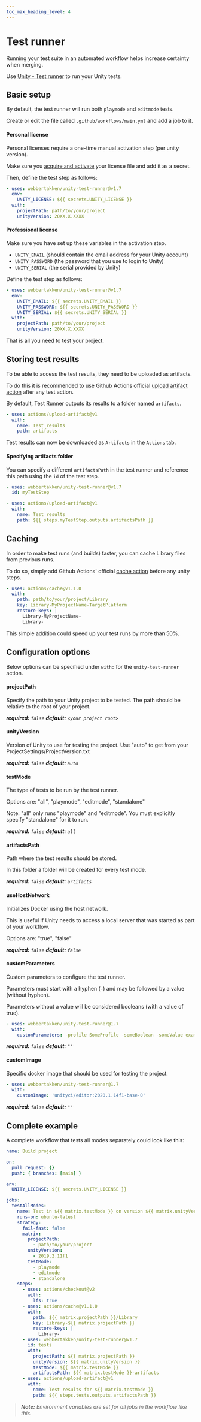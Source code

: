 ```yaml
---
toc_max_heading_level: 4
---
```


# Test runner

Running your test suite in an automated workflow helps increase certainty when merging.

Use [Unity - Test runner](https://github.com/marketplace/actions/unity-test-runner) to run your
Unity tests.

## Basic setup

By default, the test runner will run both `playmode` and `editmode` tests.

Create or edit the file called `.github/workflows/main.yml` and add a job to it.

#### Personal license

Personal licenses require a one-time manual activation step (per unity version).

Make sure you
[acquire and activate](https://github.com/marketplace/actions/unity-request-activation-file) your
license file and add it as a secret.

Then, define the test step as follows:

```yaml
- uses: webbertakken/unity-test-runner@v1.7
  env:
    UNITY_LICENSE: ${{ secrets.UNITY_LICENSE }}
  with:
    projectPath: path/to/your/project
    unityVersion: 20XX.X.XXXX
```

#### Professional license

Make sure you have set up these variables in the activation step.

- `UNITY_EMAIL` (should contain the email address for your Unity account)
- `UNITY_PASSWORD` (the password that you use to login to Unity)
- `UNITY_SERIAL` (the serial provided by Unity)

Define the test step as follows:

```yaml
- uses: webbertakken/unity-test-runner@v1.7
  env:
    UNITY_EMAIL: ${{ secrets.UNITY_EMAIL }}
    UNITY_PASSWORD: ${{ secrets.UNITY_PASSWORD }}
    UNITY_SERIAL: ${{ secrets.UNITY_SERIAL }}
  with:
    projectPath: path/to/your/project
    unityVersion: 20XX.X.XXXX
```

That is all you need to test your project.

## Storing test results

To be able to access the test results, they need to be uploaded as artifacts.

To do this it is recommended to use Github Actions official
[upload artifact action](https://github.com/marketplace/actions/upload-artifact) after any test
action.

By default, Test Runner outputs its results to a folder named `artifacts`.

```yaml
- uses: actions/upload-artifact@v1
  with:
    name: Test results
    path: artifacts
```

Test results can now be downloaded as `Artifacts` in the `Actions` tab.

#### Specifying artifacts folder

You can specify a different `artifactsPath` in the test runner and reference this path using the
`id` of the test step.

```yaml
- uses: webbertakken/unity-test-runner@v1.7
  id: myTestStep
```

```yaml
- uses: actions/upload-artifact@v1
  with:
    name: Test results
    path: ${{ steps.myTestStep.outputs.artifactsPath }}
```

## Caching

In order to make test runs (and builds) faster, you can cache Library files from previous runs.

To do so, simply add Github Actions' official
[cache action](https://github.com/marketplace/actions/cache) before any unity steps.

```yaml
- uses: actions/cache@v1.1.0
  with:
    path: path/to/your/project/Library
    key: Library-MyProjectName-TargetPlatform
    restore-keys: |
      Library-MyProjectName-
      Library-
```

This simple addition could speed up your test runs by more than 50%.

## Configuration options

Below options can be specified under `with:` for the `unity-test-runner` action.

#### projectPath

Specify the path to your Unity project to be tested. The path should be relative to the root of your
project.

_**required:** `false`_ _**default:** `<your project root>`_

#### unityVersion

Version of Unity to use for testing the project. Use "auto" to get from your
ProjectSettings/ProjectVersion.txt

_**required:** `false`_ _**default:** `auto`_

#### testMode

The type of tests to be run by the test runner.

Options are: "all", "playmode", "editmode", "standalone"

Note: "all" only runs "playmode" and "editmode". You must explicitly specify "standalone" for it to
run.

_**required:** `false`_ _**default:** `all`_

#### artifactsPath

Path where the test results should be stored.

In this folder a folder will be created for every test mode.

_**required:** `false`_ _**default:** `artifacts`_

#### useHostNetwork

Initializes Docker using the host network.

This is useful if Unity needs to access a local server that was started as part of your workflow.

Options are: "true", "false"

_**required:** `false`_ _**default:** `false`_

#### customParameters

Custom parameters to configure the test runner.

Parameters must start with a hyphen (`-`) and may be followed by a value (without hyphen).

Parameters without a value will be considered booleans (with a value of true).

```yaml
- uses: webbertakken/unity-test-runner@1.7
  with:
    customParameters: -profile SomeProfile -someBoolean -someValue exampleValue
```

_**required:** `false`_ _**default:** `""`_

#### customImage

Specific docker image that should be used for testing the project.

```yaml
- uses: webbertakken/unity-test-runner@1.7
  with:
    customImage: 'unityci/editor:2020.1.14f1-base-0'
```

_**required:** `false`_ _**default:** `""`_

## Complete example

A complete workflow that tests all modes separately could look like this:

```yaml
name: Build project

on:
  pull_request: {}
  push: { branches: [main] }

env:
  UNITY_LICENSE: ${{ secrets.UNITY_LICENSE }}

jobs:
  testAllModes:
    name: Test in ${{ matrix.testMode }} on version ${{ matrix.unityVersion }}
    runs-on: ubuntu-latest
    strategy:
      fail-fast: false
      matrix:
        projectPath:
          - path/to/your/project
        unityVersion:
          - 2019.2.11f1
        testMode:
          - playmode
          - editmode
          - standalone
    steps:
      - uses: actions/checkout@v2
        with:
          lfs: true
      - uses: actions/cache@v1.1.0
        with:
          path: ${{ matrix.projectPath }}/Library
          key: Library-${{ matrix.projectPath }}
          restore-keys: |
            Library-
      - uses: webbertakken/unity-test-runner@v1.7
        id: tests
        with:
          projectPath: ${{ matrix.projectPath }}
          unityVersion: ${{ matrix.unityVersion }}
          testMode: ${{ matrix.testMode }}
          artifactsPath: ${{ matrix.testMode }}-artifacts
      - uses: actions/upload-artifact@v1
        with:
          name: Test results for ${{ matrix.testMode }}
          path: ${{ steps.tests.outputs.artifactsPath }}
```

> _**Note:** Environment variables are set for all jobs in the workflow like this._
